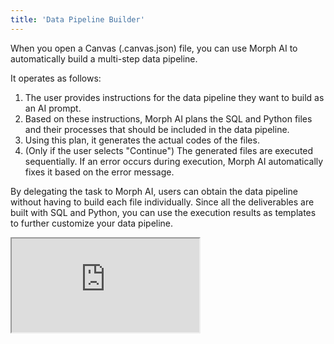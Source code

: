 ```yaml
---
title: 'Data Pipeline Builder'
---
```

When you open a Canvas (.canvas.json) file, you can use Morph AI to automatically build a multi-step data pipeline.

It operates as follows:

1. The user provides instructions for the data pipeline they want to build as an AI prompt.
2. Based on these instructions, Morph AI plans the SQL and Python files and their processes that should be included in the data pipeline.
3. Using this plan, it generates the actual codes of the files.
4. (Only if the user selects "Continue") The generated files are executed sequentially. If an error occurs during execution, Morph AI automatically fixes it based on the error message.

By delegating the task to Morph AI, users can obtain the data pipeline without having to build each file individually.
Since all the deliverables are built with SQL and Python, you can use the execution results as templates to further customize your data pipeline.

<iframe
    src="https://www.loom.com/embed/bef8dbf2c1124354a0d79b7e65f41c1d?sid=ba7f4229-de9b-4607-a6ee-3ffd99f1f9a1"
    controls
    className="w-full aspect-video"
></iframe>

